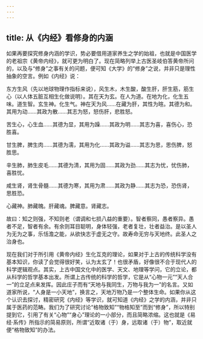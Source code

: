 ```yaml
---
---
---
```

title: 从《内经》看修身的内涵
---




如果再要探究修身内涵的学识，势必要借用道家养生之学的始祖，也就是中国医学的老祖宗《黄帝内经》，就可更为明白了。现在简略列举上古医圣岐伯答黄帝所问的，以及与“修身”之事有关的问题，便可知《大学》的“修身”之说，并非只是理性抽象的空言。例如《内经》说：

东方生风（先以地球物理作指标来说），风生木，木生酸，酸生肝，肝生筋，筋生心（以人体五脏互相生化做说明）。其在天为玄。在人为道。在地为化，化生五味。道生智。玄生神。化生气。神在天为风……在藏为肝，其性为暄。其德为和。其用为动……其政为散……其志为怒，怒伤肝，悲胜怒。

苦生心，心生血……其德为显，其用为躁……其政为明……其志为喜，喜伤心，恐胜喜。

甘生脾，脾生肉……其德为濡，其用为化……其政为谥……其志为思，思伤脾，怒胜思。

辛生肺，肺生皮毛……其德为清，其用为固……其政为劲……其志为忧，忧伤肺，喜胜忧。

咸生肾，肾生骨髓……其德为寒，其用为肃……其政为静……其志为恐，恐伤肾，思胜恐。

心藏神。肺藏魄。肝藏魂。脾藏意。肾藏志。

故曰：知之则强，不知则老（谓调和七损八益的重要）。智者察同，愚者察异。愚者不足，智者有余。有余则耳目聪明，身体轻强，老者复壮，壮者益治。是以圣人为无为之事，乐恬澹之能，从欲快志于虚无之守。故寿命无穷与天地终。此圣人之治身也。

现在我们对于所引用《黄帝内经》生化互克的理论，如果对于上古的传统科学没有基本知识，你读了会觉得很好笑，认为太玄了！也很矛盾，好像很不合于现代人的科学逻辑观点。其实，上古中国文化中的医学、天文、地理等学问，它的立论，都从科学的哲学基本出发。所谓上古传统的科学的哲学，它是从“心物一元”“天人合一”的立足点来发挥。因此庄子而有“天地与我同生，万物与我为一”的名言。又如道家所说，“人身是一小天地”，换言之，天地万物乃是一个整体生命。如果你从这个认识去探讨，精密研究《内经》等学识，就可知道《内经》之学的内涵，并非只属于医药的范畴。我们为了研究讨论“格物致知”“物格知至”而到“修身”，所以特别提到它，引用了有关“心物”“身心”理论的一小部分，而且简略浓缩。这也就是《易经·系传》所指示的简易原则，所谓“近取诸（于）身，远取诸（于）物”，取近就便“格物致知”的办法。